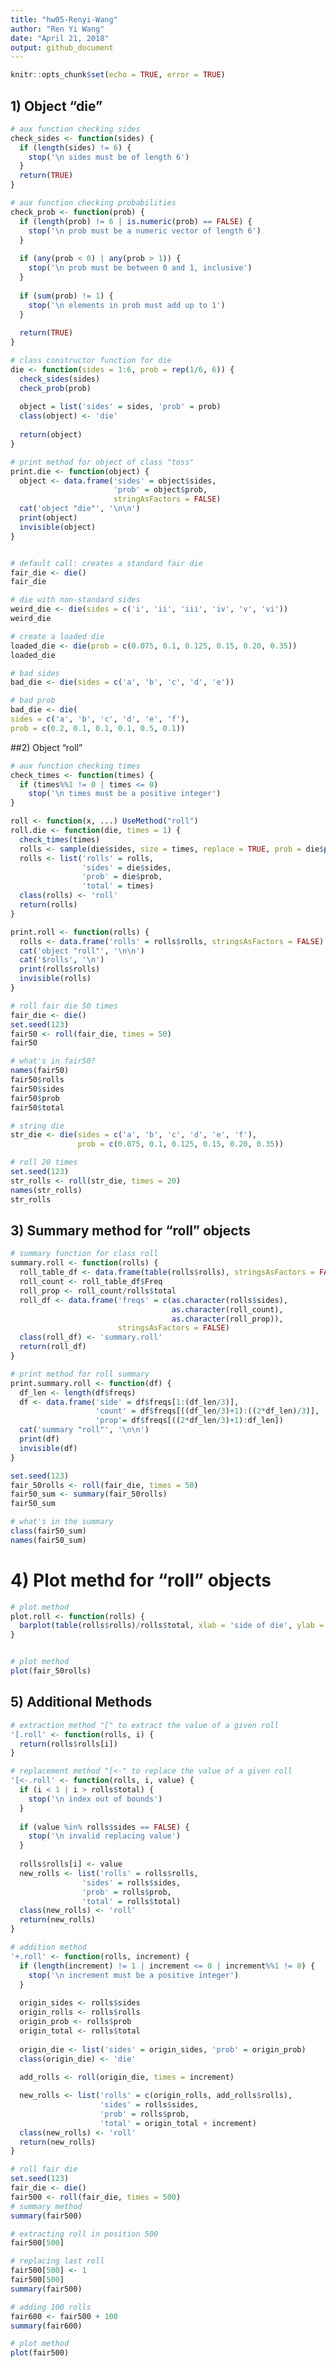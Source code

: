 ```yaml
---
title: "hw05-Renyi-Wang"
author: "Ren Yi Wang"
date: "April 21, 2018"
output: github_document
---
```


```r
knitr::opts_chunk$set(echo = TRUE, error = TRUE)
```


## 1) Object "die"

```r
# aux function checking sides
check_sides <- function(sides) {
  if (length(sides) != 6) {
    stop('\n sides must be of length 6')
  }
  return(TRUE)
}

# aux function checking probabilities
check_prob <- function(prob) {
  if (length(prob) != 6 | is.numeric(prob) == FALSE) {
    stop('\n prob must be a numeric vector of length 6')
  }
  
  if (any(prob < 0) | any(prob > 1)) {
    stop('\n prob must be between 0 and 1, inclusive')
  }
  
  if (sum(prob) != 1) {
    stop('\n elements in prob must add up to 1')
  }
  
  return(TRUE)
}

# class constructor function for die
die <- function(sides = 1:6, prob = rep(1/6, 6)) {
  check_sides(sides)
  check_prob(prob)
  
  object = list('sides' = sides, 'prob' = prob)
  class(object) <- 'die'
  
  return(object)
}

# print method for object of class "toss"
print.die <- function(object) {
  object <- data.frame('sides' = object$sides,
                       'prob' = object$prob,
                       stringAsFactors = FALSE)
  cat('object "die"', '\n\n')
  print(object)
  invisible(object)
}


# default call: creates a standard fair die
fair_die <- die()
fair_die

# die with non-standard sides
weird_die <- die(sides = c('i', 'ii', 'iii', 'iv', 'v', 'vi'))
weird_die

# create a loaded die
loaded_die <- die(prob = c(0.075, 0.1, 0.125, 0.15, 0.20, 0.35))
loaded_die

# bad sides
bad_die <- die(sides = c('a', 'b', 'c', 'd', 'e'))

# bad prob
bad_die <- die(
sides = c('a', 'b', 'c', 'd', 'e', 'f'),
prob = c(0.2, 0.1, 0.1, 0.1, 0.5, 0.1))
```

##2) Object "roll"

```r
# aux function checking times
check_times <- function(times) {
  if (times%%1 != 0 | times <= 0)
    stop('\n times must be a positive integer')
}

roll <- function(x, ...) UseMethod("roll")
roll.die <- function(die, times = 1) {
  check_times(times)
  rolls <- sample(die$sides, size = times, replace = TRUE, prob = die$prob)
  rolls <- list('rolls' = rolls,
                'sides' = die$sides,
                'prob' = die$prob,
                'total' = times)
  class(rolls) <- 'roll'
  return(rolls)
}

print.roll <- function(rolls) {
  rolls <- data.frame('rolls' = rolls$rolls, stringsAsFactors = FALSE)
  cat('object "roll"', '\n\n')
  cat('$rolls', '\n')
  print(rolls$rolls)
  invisible(rolls)
}

# roll fair die 50 times
fair_die <- die()
set.seed(123)
fair50 <- roll(fair_die, times = 50)
fair50

# what's in fair50?
names(fair50)
fair50$rolls
fair50$sides
fair50$prob
fair50$total

# string die
str_die <- die(sides = c('a', 'b', 'c', 'd', 'e', 'f'),
               prob = c(0.075, 0.1, 0.125, 0.15, 0.20, 0.35))

# roll 20 times
set.seed(123)
str_rolls <- roll(str_die, times = 20)
names(str_rolls)
str_rolls
```

## 3) Summary method for "roll" objects

```r
# summary function for class roll
summary.roll <- function(rolls) {
  roll_table_df <- data.frame(table(rolls$rolls), stringsAsFactors = FALSE)
  roll_count <- roll_table_df$Freq
  roll_prop <- roll_count/rolls$total
  roll_df <- data.frame('freqs' = c(as.character(rolls$sides),
                                    as.character(roll_count),
                                    as.character(roll_prop)),
                        stringsAsFactors = FALSE)
  class(roll_df) <- 'summary.roll'
  return(roll_df)
}

# print method for roll summary
print.summary.roll <- function(df) {
  df_len <- length(df$freqs)
  df <- data.frame('side' = df$freqs[1:(df_len/3)],
                   'count' = df$freqs[((df_len/3)+1):((2*df_len)/3)],
                   'prop'= df$freqs[((2*df_len/3)+1):df_len])
  cat('summary "roll"', '\n\n')
  print(df)
  invisible(df)
}

set.seed(123)
fair_50rolls <- roll(fair_die, times = 50)
fair50_sum <- summary(fair_50rolls)
fair50_sum

# what's in the summary
class(fair50_sum)
names(fair50_sum)
```

# 4) Plot methd for "roll" objects

```r
# plot method
plot.roll <- function(rolls) {
  barplot(table(rolls$rolls)/rolls$total, xlab = 'side of die', ylab = 'relative frequencies', border = NA)
}


# plot method
plot(fair_50rolls)
```

## 5) Additional Methods

```r
# extraction method "[" to extract the value of a given roll
'[.roll' <- function(rolls, i) {
  return(rolls$rolls[i])
}

# replacement method "[<-" to replace the value of a given roll
'[<-.roll' <- function(rolls, i, value) {
  if (i < 1 | i > rolls$total) {
    stop('\n index out of bounds')
  }
  
  if (value %in% rolls$sides == FALSE) {
    stop('\n invalid replacing value')
  }
  
  rolls$rolls[i] <- value
  new_rolls <- list('rolls' = rolls$rolls,
                'sides' = rolls$sides,
                'prob' = rolls$prob,
                'total' = rolls$total)
  class(new_rolls) <- 'roll'
  return(new_rolls)
}

# addition method
'+.roll' <- function(rolls, increment) {
  if (length(increment) != 1 | increment <= 0 | increment%%1 != 0) {
    stop('\n increment must be a positive integer')
  }
  
  origin_sides <- rolls$sides
  origin_rolls <- rolls$rolls
  origin_prob <- rolls$prob
  origin_total <- rolls$total
  
  origin_die <- list('sides' = origin_sides, 'prob' = origin_prob)
  class(origin_die) <- 'die'
  
  add_rolls <- roll(origin_die, times = increment)

  new_rolls <- list('rolls' = c(origin_rolls, add_rolls$rolls),
                    'sides' = rolls$sides,
                    'prob' = rolls$prob,
                    'total' = origin_total + increment)
  class(new_rolls) <- 'roll'
  return(new_rolls)
}

# roll fair die
set.seed(123)
fair_die <- die()
fair500 <- roll(fair_die, times = 500)
# summary method
summary(fair500)

# extracting roll in position 500
fair500[500]

# replacing last roll
fair500[500] <- 1
fair500[500]
summary(fair500)

# adding 100 rolls
fair600 <- fair500 + 100
summary(fair600)

# plot method
plot(fair500)
```








